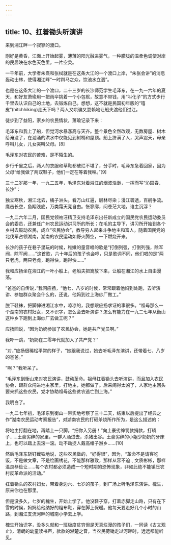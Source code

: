 ```yaml
---
---
---
```

title: 10、扛着锄头听演讲
---




来到湘江畔一个寂寥的渡口。

刚好是黄昏，江面上开始起雾，薄薄的阳光融进雾气，一种朦胧的温柔色调使对岸的民居映在水色天色里，一片空灵。

一千年前，大学者朱熹和张栻就是在这条大江的一个渡口上岸，“朱张会讲”的消息轰动士林，使得湘江畔“一时舆马之众，饮池水立涸”。

也是在这条大江的一个渡口，二十三岁的长沙师范学生毛泽东，在一九一六年的夏天，和好友萧瑜用一把雨伞挑着一个小包袱，故意不带钱，用“叫化子”的方式步行千里去认识自己的土地，去锻炼自己。想想，这不就是民国初年版的“嘻皮”(hitchhiking)走天下吗？两人又哄骗又耍赖地让船夫渡他们过江。

徒步到了益阳，家乡的农民情状，萧瑜记录下来：

毛泽东和我上了船，但觉河水暴涨高与天齐。整个景色全然改观，无数房屋、树木给淹没了，在汹涌的洪水中仅能见到树梢和屋顶。船上挤满了人，哭声震天，母亲呼叫儿女，儿女哭叫父母。[8]

毛泽东对农民的苦难，是不陌生的。

步行千里之后，两人的衣服和草鞋都破烂不堪了，分手时，毛泽东急着回家，因为父母“给我做了两双鞋子，他们一定在等着我哩。”[9]

三十二岁那一年，一九二五年，毛泽东对着湘江的烟波浩渺，一挥而写“沁园春．长沙”：

独立寒秋，湘江北去，橘子洲头。看万山红遍，层林尽染；漫江碧透，百舸争流。鹰击长空，鱼翔浅底，万类霜天竞自由。怅寥廓，问苍茫大地，谁主沉浮？

一九二六年二月，国民党领袖汪精卫支持毛泽东出任新成立的国民党农民运动委员会的委员，还兼任广州农民运动讲习所的所长；在毛的主导下，讲习所开始到各个乡村去鼓动农民，成立“农民协会”，教导穷人起来斗争地主和富人，随着国民党的北伐军占领湖南，湖南的农民运动如野火腾空，一下燃烧开来。

长沙的孩子在巷子里玩的时候，稚嫩的童音唱的歌是“打倒列强，打倒列强，除军阀，除军阀……”这首歌，六十年后的孩子也会哼，只是歌词不同，他们唱的是“两只老虎，两只老虎，跑得快，跑得快……”

我和应扬坐在湘江的一叶小船上，老船夫把篙放下来，让船在湘江的水上自由漫荡。

“爸爸的自传说，”我问应扬，“他七、八岁的时候，常常跟着他妈到处跑，去听演讲、参加群众聚会什么的，还说，他妈到过上海纱厂做工。”

脱下鞋袜，把脚伸进湘江水中，凉凉的，我想跟应扬求证的事很多。“祖母那么一个湖南的农村妇女，又不识字，怎么会去听演讲？怎么有能力在一九二七年从衡山这种乡下跑到上海纱厂去做工呢？”

应扬回说，“因为奶奶参加了农民协会，她是共产党员啊。”

我吓一跳，“奶奶在二零年代就加入了共产党？”

“对，”应扬很稀松平常的样子，“她跟我说过，她去听毛泽东演讲，还带着七、八岁的爸爸。”

“啊？”我听呆了。

“毛泽东到衡山来对农民演讲，鼓动革命。祖母扛着锄头去听演讲，而且加入农民协会，跟群众闯进地主家里，打地主，她都做了。后来闹得太凶了，人家地主回头要来抓这些农民，党才协助祖母这些贫农逃亡到上海。”

我明白了。

一九二七年初，毛泽东到衡山一带实地考察了三十二天，结束以后提出了经典之作“湖南农民运动考察报告”，对湖南农民的打砸杀烧所作所为，是这么描述的：

将地主打翻在地，再踏上一只脚。“把你入另册！”向土豪劣绅罚款捐款，打轿子……土豪劣绅的家里，一群人涌进去，杀猪出谷。土豪劣绅的小姐少奶奶的牙床上，也可以踏上去滚一滚。动不动捉人戴高帽子游乡……[10]

然后毛泽东斩钉截铁地说，这些农民做的，“好得很”，因为，“革命不是请客吃饭，不是做文章，不是绘画绣花，不能那样雅致，那样从容不迫﹑文质彬彬，那样温良恭俭让……每个农村都必须造成一个短时期的恐怖现象，非如此绝不能镇压农村反革命派的活动。”

扛着锄头的农村妇女，带着身边六、七岁的孩子，到广场上听毛泽东演讲。槐生，原来你也在那里。

但是没多久，七岁的槐生，开始上学了。他没鞋子穿，打着赤脚走山路，只有在下雪的时候，妈妈给他纳好的粗布鞋，穿在脚上保暖。他每天要走好几个小时的山路，到湘江支流河畔的城南小学去上学。

槐生开始识字，没多久就和一班极度贫穷但是天真烂漫的孩子们，一同读《古文观止》，清朗的幼童读书声，款款的湘楚之音，当农民荷锄走过河畔时，远远都能听见。